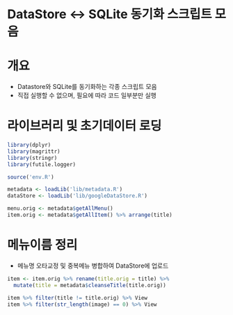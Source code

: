 DataStore <-> SQLite 동기화 스크립트 모음
=========================================

# 개요
- Datastore와 SQLite를 동기화하는 각종 스크립트 모음
- 직접 실행할 수 없으며, 필요에 따라 코드 일부분만 실행

# 라이브러리 및 초기데이터 로딩
```r
library(dplyr)
library(magrittr)
library(stringr)
library(futile.logger)

source('env.R')

metadata <- loadLib('lib/metadata.R')
dataStore <- loadLib('lib/googleDataStore.R')

menu.orig <- metadata$getAllMenu()
item.orig <- metadata$getAllItem() %>% arrange(title)
```

# 메뉴이름 정리
- 메뉴명 오타교정 및 중복메뉴 병합하여 DataStore에 업로드
```r
item <- item.orig %>% rename(title.orig = title) %>% 
  mutate(title = metadata$cleanseTitle(title.orig))

item %>% filter(title != title.orig) %>% View
item %>% filter(str_length(image) == 0) %>% View
```
